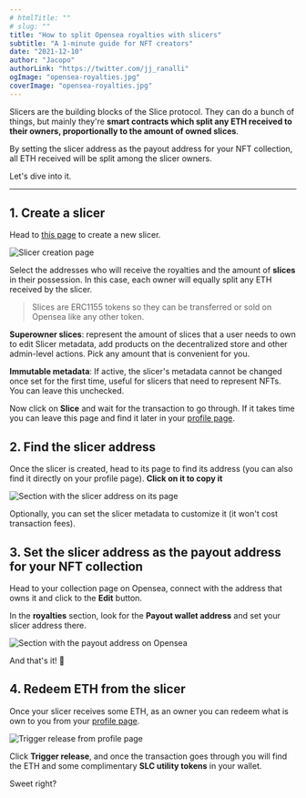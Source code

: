 ```yaml
---
# htmlTitle: ""
# slug: ""
title: "How to split Opensea royalties with slicers"
subtitle: "A 1-minute guide for NFT creators"
date: "2021-12-10"
author: "Jacopo"
authorLink: "https://twitter.com/jj_ranalli"
ogImage: "opensea-royalties.jpg"
coverImage: "opensea-royalties.jpg"
---
```


Slicers are the building blocks of the Slice protocol. They can do a bunch of things, but mainly they're **smart contracts which split any ETH received to their owners, proportionally to the amount of owned slices**.

By setting the slicer address as the payout address for your NFT collection, all ETH received will be split among the slicer owners.

Let's dive into it.

---

## 1. Create a slicer

Head to [this page](https://slice.so/slice) to create a new slicer.

![Slicer creation page](https://slice.so/blog/opensea-royalties-1.jpg)

Select the addresses who will receive the royalties and the amount of **slices** in their possession. In this case, each owner will equally split any ETH received by the slicer.

> Slices are ERC1155 tokens so they can be transferred or sold on Opensea like any other token.

**Superowner slices**: represent the amount of slices that a user needs to own to edit Slicer metadata, add products on the decentralized store and other admin-level actions. Pick any amount that is convenient for you.

**Immutable metadata**: If active, the slicer's metadata cannot be changed once set for the first time, useful for slicers that need to represent NFTs. You can leave this unchecked.

Now click on **Slice** and wait for the transaction to go through. If it takes time you can leave this page and find it later in your [profile page](https://slice.so/profile).

## 2. Find the slicer address

Once the slicer is created, head to its page to find its address (you can also find it directly on your profile page). **Click on it to copy it**

![Section with the slicer address on its page](https://slice.so/blog/opensea-royalties-2.jpg)

Optionally, you can set the slicer metadata to customize it (it won't cost transaction fees).

## 3. Set the slicer address as the payout address for your NFT collection

Head to your collection page on Opensea, connect with the address that owns it and click to the **Edit** button.

In the **royalties** section, look for the **Payout wallet address** and set your slicer address there.

![Section with the payout address on Opensea](https://slice.so/blog/opensea-royalties-3.jpg)

And that's it! 🥳

## 4. Redeem ETH from the slicer

Once your slicer receives some ETH, as an owner you can redeem what is own to you from your [profile page](https://slice.so/profile).

![Trigger release from profile page](https://slice.so/blog/opensea-royalties-4.jpg)

Click **Trigger release**, and once the transaction goes through you will find the ETH and some complimentary **SLC utility tokens** in your wallet.

Sweet right?

